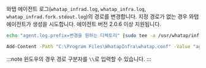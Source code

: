 와탭 에이전트 로그(`whatap_infrad.log`, `whatap_infra.log`, `whatap_infrad.fork.stdout.log`)의 경로를 변경합니다. 지정 경로가 없는 경우 와탭 에이전트가 생성을 시도합니다. 에이전트 버전 2.0.6 이상 지원됩니다.

<Tabs>
<TabItem value="lxs" label="Linux Shell">

```bash title=SH
echo "agent.log.prefix=변경을 원하는 디렉토리" |sudo tee -a /usr/whatap/infra/conf/whatap.conf
```

</TabItem>
<TabItem value="wps" label="Windows Powershell">

```bash title=SH
Add-Content -Path "C:\Program Files\WhatapInfra\whatap.conf" -Value "agent.log.prefix=변경을 원하는 디렉토리"
```

</TabItem>
</Tabs>

:::note
윈도우의 경우 경로 구분자를 `\\`로 입력할 수 있습니다.
:::
